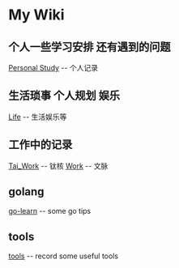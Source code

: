 = My Wiki =

== 个人一些学习安排 还有遇到的问题 ==
[[Personal Study]] -- 个人记录

== 生活琐事 个人规划 娱乐 ==
[[Life]] -- 生活娱乐等

== 工作中的记录 ==
[[Tai_Work]] -- 钛核
[[Work]] -- 文脉

== golang ==
[[go-learn]] -- some go tips

== tools ==
[[tools]] -- record some useful tools

